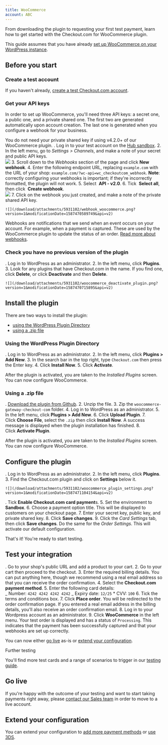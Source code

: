 ```yaml
---
title: WooCommerce
account: ABC
---
```


From downloading the plugin to requesting your first test payment, learn how to get started with the Checkout.com for WooCommerce plugin.

This guide assumes that you have already [set up WooCommerce on your WordPress instance](https://docs.woocommerce.com/document/installing-uninstalling-woocommerce/).

## Before you start

### Create a test account

If you haven't already, [create a test Checkout.com account](https://www.checkout.com/get-test-account).

### Get your API keys

In order to set up WooCommerce, you'll need three API keys: a secret one, a public one, and a private shared one. The first two are generated automatically upon account creation. The last one is generated when you configure a webhook for your business.

You do not need your private shared key if using v4.2.0+ of our WooCommerce plugin.
. Log in to your test account on the [Hub sandbox](https://sandbox.checkout.com/). 2. In the left menu, go to *Settings > Channels*, and make a note of your secret and public API keys.  
 ![](/download/attachments/8487181/channel_settings.png?version=1&modificationDate=1592390923646&api=v2) 3. Scroll down to the *Webhooks* section of the page and click **New webhook**. 4. Enter the following endpoint URL, replacing `example.com` with the URL of your shop: `example.com/?wc-api=wc_checkoutcom_webhook`. **Note**: correctly configuring your webhooks is important; if they're incorrectly formatted, the plugin will not work. 5. Select  **API - v2.0**. 6. Tick  **Select all**, then click  **Create webhook**.  
 ![](/download/attachments/5931102/Screenshot%202021-03-01%20at%2016.07.05.png?version=1&modificationDate=1614614988427&api=v2) 7. Click on the webhook you just created, and make a note of the private shared API key.

    ![](/download/attachments/5931102/webhook_woocommerce.png?version=1&modificationDate=1587470589749&api=v2)

Webhooks are notifications that we send when an event occurs on your account. For example, when a payment is captured. These are used by the WooCommerce plugin to update the status of an order. [Read more about webhooks](/display/DOCS/Webhooks).

### Check you have no previous version of the plugin

. Log in to WordPress as an administrator. 2. In the left menu, click **Plugins**. 3. Look for any plugins that have Checkout.com in the name. If you find one, click **Delete**, or click **Deactivate** and then **Delete**.

    ![](/download/attachments/5931102/woocommerce_deactivate_plugin.png?version=1&modificationDate=1587470715895&api=v2)

## Install the plugin

There are two ways to install the plugin:

- [using the WordPress Plugin Directory](#WooCommerce-wordpressplugindirectory)
- [using a .zip file](#WooCommerce-zipfile)

### Using the WordPress Plugin Directory 

. Log in to WordPress as an administrator. 2. In the left menu, click **Plugins > Add New**. 3. In the search bar in the top right, type `Checkout.com` then press the Enter key. 4. Click **Install Now**. 5. Click **Activate**.

After the plugin is activated, you are taken to the *Installed Plugins* screen. You can now configure WooCommerce.

### Using a .zip file

. [Download the plugin from Github](https://github.com/CKOTech/checkout-woocommerce-plugin). 2. Unzip the file. 3. Zip the `woocommerce-gateway-checkout-com` folder. 4. Log in to WordPress as an administrator. 5. In the left menu, click **Plugins > Add New**. 6. Click **Upload Plugin**. 7. Click **Choose File**, select the `.zip` then click **Install Now**. A success message is displayed when the plugin installation has finished. 8. Click **Activate Plugin**.

After the plugin is activated, you are taken to the *Installed Plugins* screen. You can now configure WooCommerce.

## Configure the plugin

. Log in to WordPress as an administrator. 2. In the left menu, click **Plugins**. 3. Find the Checkout.com plugin and click on **Settings** below it.

    ![](/download/attachments/5931102/woocommerce_plugin_settings.png?version=1&modificationDate=1587471104154&api=v2)

. Tick **Enable Checkout.com card payment**s. 5. Set the environment to **Sandbox**. 6. Choose a payment option title. This will be displayed to customers on your checkout page. 7. Enter your secret key, public key, and private shared key. 8. Click **Save changes**. 9. Click the *Card Settings* tab, then click **Save changes**. Do the same for the *Order Settings*. This will activate our default configuration.

That's it! You're ready to start testing.

## Test your integration

. Go to your shop's public URL and add a product to your cart. 2. Go to your cart then proceed to the checkout. 3. Enter the required billing details. You can put anything here, though we recommend using a real email address so that you can receive the order confirmation. 4. Select the **Checkout.com payment method**. 5. Enter the following card details:  
 _ Number: `4242 4242 4242 4242`
_ Expiry date: `12/25` \* CVV: `100` 6. Tick the terms and conditions box. 7. Click **Place order**. You will be redirected to the order confirmation page. If you entered a real email address in the billing details, you'll also receive an order confirmation email. 8. Log in to your Wordpress account as an administrator. 9. Click **WooCommerce** in the left menu. Your test order is displayed and has a status of `Processing`. This indicates that the payment has been successfully captured and that your webhooks are set up correctly.

You can now either [go live](#WooCommerce-golive) as-is or [extend your configuration](#WooCommerce-extend).

Further testing

You'll find more test cards and a range of scenarios to trigger in our [testing guide](/display/DOCS/Testing).

## Go live 

If you're happy with the outcome of your testing and want to start taking payments right away, please [contact our Sales team](https://checkout.com/contact-sales) in order to move to a live account.

## Extend your configuration 

You can extend your configuration to [add more payment methods](/display/DOCS/Go+further+with+WooCommerce#GofurtherwithWooCommerce-paymentmethods) or [use 3DS](/display/DOCS/Go+further+with+WooCommerce#GofurtherwithWooCommerce-3dsecure).
